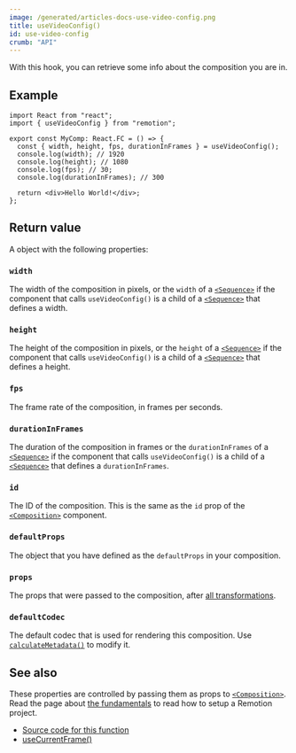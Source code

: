 ```yaml
---
image: /generated/articles-docs-use-video-config.png
title: useVideoConfig()
id: use-video-config
crumb: "API"
---
```


With this hook, you can retrieve some info about the composition you are in.

## Example

```tsx twoslash
import React from "react";
import { useVideoConfig } from "remotion";

export const MyComp: React.FC = () => {
  const { width, height, fps, durationInFrames } = useVideoConfig();
  console.log(width); // 1920
  console.log(height); // 1080
  console.log(fps); // 30;
  console.log(durationInFrames); // 300

  return <div>Hello World!</div>;
};
```

## Return value

A object with the following properties:

### `width`

The width of the composition in pixels, or the `width` of a [`<Sequence>`](/docs/sequence) if the component that calls `useVideoConfig()` is a child of a [`<Sequence>`](/docs/sequence) that defines a width.

### `height`

The height of the composition in pixels, or the `height` of a [`<Sequence>`](/docs/sequence) if the component that calls `useVideoConfig()` is a child of a [`<Sequence>`](/docs/sequence) that defines a height.

### `fps`

The frame rate of the composition, in frames per seconds.

### `durationInFrames`

The duration of the composition in frames or the `durationInFrames` of a [`<Sequence>`](/docs/sequence) if the component that calls `useVideoConfig()` is a child of a [`<Sequence>`](/docs/sequence) that defines a `durationInFrames`.

### `id`

The ID of the composition. This is the same as the `id` prop of the [`<Composition>`](/docs/composition) component.

### `defaultProps`

The object that you have defined as the `defaultProps` in your composition.

### `props`<AvailableFrom v="4.0.0" />

The props that were passed to the composition, after [all transformations](/docs/props-resolution).

### `defaultCodec`<AvailableFrom v="4.0.54" />

The default codec that is used for rendering this composition. Use [`calculateMetadata()`](/docs/calculate-metadata) to modify it.

## See also

These properties are controlled by passing them as props to [`<Composition>`](/docs/composition). Read the page about [the fundamentals](/docs/the-fundamentals) to read how to setup a Remotion project.

- [Source code for this function](https://github.com/remotion-dev/remotion/blob/main/packages/core/src/use-video-config.ts)
- [useCurrentFrame()](/docs/use-current-frame)
